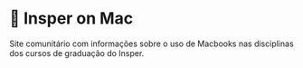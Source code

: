 #  Insper on Mac 

Site comunitário com informações sobre o uso de Macbooks nas disciplinas dos cursos de graduação do Insper. 